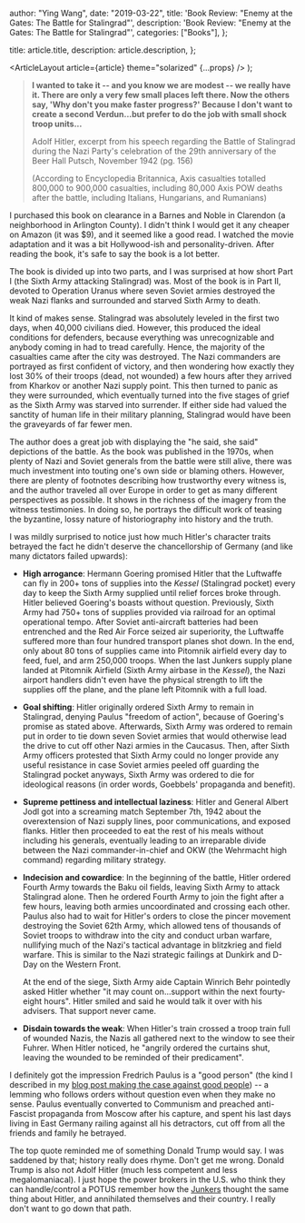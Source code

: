 
  author: "Ying Wang",
  date: "2019-03-22",
  title: 'Book Review: "Enemy at the Gates: The Battle for Stalingrad"',
  description: 'Book Review: "Enemy at the Gates: The Battle for Stalingrad"',
  categories: ["Books"],
};

  title: article.title,
  description: article.description,
};

  <ArticleLayout article={article} theme="solarized" {...props} />
);

> **I wanted to take it -- and you know we are modest -- we really have it.
> There are only a very few small places left there. Now the others say, 'Why
> don't you make faster progress?' Because I don't want to create a second
> Verdun...but prefer to do the job with small shock troop units...**
>
> Adolf Hitler, excerpt from his speech regarding the Battle of Stalingrad
> during the Nazi Party's celebration of the 29th anniversary of the Beer Hall
> Putsch, November 1942 (pg. 156)
>
> (According to Encyclopedia Britannica, Axis casualties totalled 800,000 to
> 900,000 casualties, including 80,000 Axis POW deaths after the battle,
> including Italians, Hungarians, and Rumanians)

I purchased this book on clearance in a Barnes and Noble in Clarendon (a
neighborhood in Arlington County). I didn't think I would get it any cheaper on
Amazon (it was $9), and it seemed like a good read. I watched the movie
adaptation and it was a bit Hollywood-ish and personality-driven. After reading
the book, it's safe to say the book is a lot better.

The book is divided up into two parts, and I was surprised at how short Part I
(the Sixth Army attacking Stalingrad) was. Most of the book is in Part II,
devoted to Operation Uranus where seven Soviet armies destroyed the weak Nazi
flanks and surrounded and starved Sixth Army to death.

It kind of makes sense. Stalingrad was absolutely leveled in the first two days,
when 40,000 civilians died. However, this produced the ideal conditions for
defenders, because everything was unrecognizable and anybody coming in had to
tread carefully. Hence, the majority of the casualties came after the city was
destroyed. The Nazi commanders are portrayed as first confident of victory, and
then wondering how exactly they lost 30% of their troops (dead, not wounded) a
few hours after they arrived from Kharkov or another Nazi supply point. This
then turned to panic as they were surrounded, which eventually turned into the
five stages of grief as the Sixth Army was starved into surrender. If either
side had valued the sanctity of human life in their military planning,
Stalingrad would have been the graveyards of far fewer men.

The author does a great job with displaying the "he said, she said" depictions
of the battle. As the book was published in the 1970s, when plenty of Nazi and
Soviet generals from the battle were still alive, there was much investment into
touting one's own side or blaming others. However, there are plenty of footnotes
describing how trustworthy every witness is, and the author traveled all over
Europe in order to get as many different perspectives as possible. It shows in
the richness of the imagery from the witness testimonies. In doing so, he
portrays the difficult work of teasing the byzantine, lossy nature of
historiography into history and the truth.

I was mildly surprised to notice just how much Hitler's character traits
betrayed the fact he didn't deserve the chancellorship of Germany (and like many
dictators failed upwards):

- **High arrogance**: Hermann Goering promised Hitler that the Luftwaffe can
  fly in 200+ tons of supplies into the _Kessel_ (Stalingrad pocket) every day
  to keep the Sixth Army supplied until relief forces broke through. Hitler
  believed Goering's boasts without question. Previously, Sixth Army had 750+
  tons of supplies provided via railroad for an optimal operational tempo.
  After Soviet anti-aircraft batteries had been entrenched and the Red Air
  Force seized air superiority, the Luftwaffe suffered more than four hundred
  transport planes shot down. In the end, only about 80 tons of supplies came
  into Pitomnik airfield every day to feed, fuel, and arm 250,000 troops. When
  the last Junkers supply plane landed at Pitomnik Airfield (Sixth Army
  airbase in the _Kessel_), the Nazi airport handlers didn't even have the
  physical strength to lift the supplies off the plane, and the plane left
  Pitomnik with a full load.

- **Goal shifting**: Hitler originally ordered Sixth Army to remain in
  Stalingrad, denying Paulus "freedom of action", because of Goering's promise
  as stated above. Afterwards, Sixth Army was ordered to remain put in order
  to tie down seven Soviet armies that would otherwise lead the drive to cut
  off other Nazi armies in the Caucasus. Then, after Sixth Army officers
  protested that Sixth Army could no longer provide any useful resistance in
  case Soviet armies peeled off guarding the Stalingrad pocket anyways, Sixth
  Army was ordered to die for ideological reasons (in order words, Goebbels'
  propaganda and benefit).

- **Supreme pettiness and intellectual laziness**: Hitler and General Albert
  Jodl got into a screaming match September 7th, 1942 about the overextension of
  Nazi supply lines, poor communications, and exposed flanks. Hitler then
  proceeded to eat the rest of his meals without including his generals,
  eventually leading to an irreparable divide between the Nazi
  commander-in-chief and OKW (the Wehrmacht high command) regarding military
  strategy.

- **Indecision and cowardice**: In the beginning of the battle, Hitler ordered
  Fourth Army towards the Baku oil fields, leaving Sixth Army to attack
  Stalingrad alone. Then he ordered Fourth Army to join the fight after a few
  hours, leaving both armies uncoordinated and crossing each other. Paulus
  also had to wait for Hitler's orders to close the pincer movement destroying
  the Soviet 62th Army, which allowed tens of thousands of Soviet troops to
  withdraw into the city and conduct urban warfare, nullifying much of the
  Nazi's tactical advantage in blitzkrieg and field warfare. This is similar
  to the Nazi strategic failings at Dunkirk and D-Day on the Western Front.

  At the end of the siege, Sixth Army aide Captain Winrich Behr pointedly asked
  Hitler whether "it may count on...support within the next fourty-eight hours".
  Hitler smiled and said he would talk it over with his advisers. That support
  never came.

- **Disdain towards the weak**: When Hitler's train crossed a troop train full
  of wounded Nazis, the Nazis all gathered next to the window to see their
  Fuhrer. When Hitler noticed, he "angrily ordered the curtains shut, leaving
  the wounded to be reminded of their predicament".

I definitely got the impression Fredrich Paulus is a "good person" (the kind I
described in my [blog post making the case against good
people](/posts/2019/03/14/the_case_against_good_people)) -- a lemming who
follows orders without question even when they make no sense. Paulus eventually
converted to Communism and preached anti-Fascist propaganda from Moscow after
his capture, and spent his last days living in East Germany railing against all
his detractors, cut off from all the friends and family he betrayed.

The top quote reminded me of something Donald Trump would say. I was saddened by
that; history really does rhyme. Don't get me wrong. Donald Trump is also not
Adolf Hitler (much less competent and less megalomaniacal). I just hope the
power brokers in the U.S. who think they can handle/control a POTUS remember how
the [Junkers](<https://en.wikipedia.org/wiki/Junker_(Prussia)>) thought the same
thing about Hitler, and annihilated themselves and their country. I really don't
want to go down that path.
